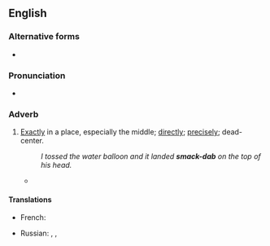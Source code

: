 {{also|smackdab|smack dab}}
==English==

===Alternative forms===
* {{l|en|smack dab}}

===Pronunciation===
* {{audio|en-us-smack-dab.ogg|Audio (US)|lang=en}}

===Adverb===
{{en-adv|head=[[smack]]-[[dab]]|-}}

# {{lb|en|slang}} [[exactly|Exactly]] in a place, especially the middle; [[directly]]; [[precisely]]; dead-center.
#: ''I tossed the water balloon and it landed '''smack-dab''' on the top of his head.''
#* {{quote-journal
|date=July 23, 2017
|author=Brandon Nowalk
|title=The great game begins with a bang on Game Of Thrones (newbies)
|work=The Onion AV Club
|url=http://www.avclub.com/tvclub/great-game-begins-bang-game-thrones-newbies-258485
|page=
|passage=Things build and build, and it becomes clearer and clearer that a battle is about to take place. In “Stormborn,” a bang above deck is all the warning we get, and suddenly the Yara Greyjoy fleet is '''smack dab''' in the middle of Euron’s Iron Fleet, and the party begins.}}

====Translations====
{{trans-top|exactly, directly}}
* French: {{t+|fr|pile-poil}}
{{trans-mid}}
* Russian: {{t+|ru|прямико́м|n}}, {{t+|ru|прямёхонько|n}}, {{t+|ru|пря́мо|n}}
{{trans-bottom}}